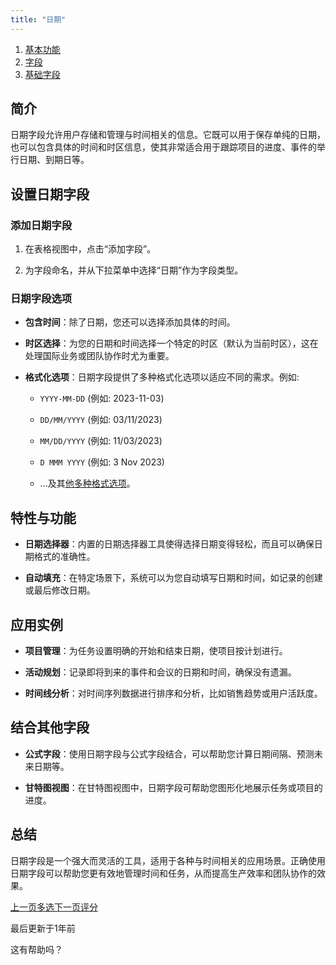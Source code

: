 ```yaml
---
title: "日期"
---
```


1. [基本功能](/ji-ben-gong-neng)
2. [字段](/ji-ben-gong-neng/zi-duan)
3. [基础字段](/ji-ben-gong-neng/zi-duan/ji-chu-zi-duan)

## 简介

日期字段允许用户存储和管理与时间相关的信息。它既可以用于保存单纯的日期，也可以包含具体的时间和时区信息，使其非常适合用于跟踪项目的进度、事件的举行日期、到期日等。

## 设置日期字段

### 添加日期字段

1. 在表格视图中，点击“添加字段”。

2. 为字段命名，并从下拉菜单中选择“日期”作为字段类型。

### 日期字段选项

* **包含时间**：除了日期，您还可以选择添加具体的时间。

* **时区选择**：为您的日期和时间选择一个特定的时区（默认为当前时区），这在处理国际业务或团队协作时尤为重要。

* **格式化选项**：日期字段提供了多种格式化选项以适应不同的需求。例如:

  * `YYYY-MM-DD` (例如: 2023-11-03)

  * `DD/MM/YYYY` (例如: 03/11/2023)

  * `MM/DD/YYYY` (例如: 11/03/2023)

  * `D MMM YYYY` (例如: 3 Nov 2023)

  * ...及其[他多种格式选项](/ji-ben-gong-neng/zi-duan/tong-yong/ge-shi-hua#ri-qi-shi-jian-ge-shi-hua)。

## 特性与功能

* **日期选择器**：内置的日期选择器工具使得选择日期变得轻松，而且可以确保日期格式的准确性。

* **自动填充**：在特定场景下，系统可以为您自动填写日期和时间，如记录的创建或最后修改日期。

## 应用实例

* **项目管理**：为任务设置明确的开始和结束日期，使项目按计划进行。

* **活动规划**：记录即将到来的事件和会议的日期和时间，确保没有遗漏。

* **时间线分析**：对时间序列数据进行排序和分析，比如销售趋势或用户活跃度。

## 结合其他字段

* **公式字段**：使用日期字段与公式字段结合，可以帮助您计算日期间隔、预测未来日期等。

* **甘特图视图**：在甘特图视图中，日期字段可帮助您图形化地展示任务或项目的进度。

## 总结

日期字段是一个强大而灵活的工具，适用于各种与时间相关的应用场景。正确使用日期字段可以帮助您更有效地管理时间和任务，从而提高生产效率和团队协作的效果。

[上一页多选](/ji-ben-gong-neng/zi-duan/ji-chu-zi-duan/duo-xuan)[下一页评分](/ji-ben-gong-neng/zi-duan/ji-chu-zi-duan/ping-fen)

最后更新于1年前

这有帮助吗？
